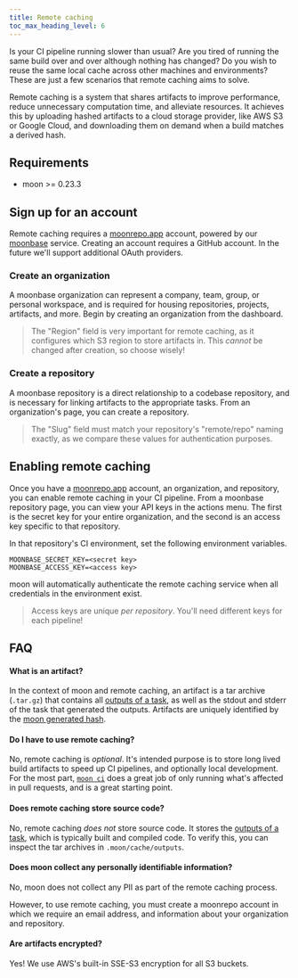 ```yaml
---
title: Remote caching
toc_max_heading_level: 6
---
```



<VersionLabel header version="0.19" />

Is your CI pipeline running slower than usual? Are you tired of running the same build over and over
although nothing has changed? Do you wish to reuse the same local cache across other machines and
environments? These are just a few scenarios that remote caching aims to solve.

Remote caching is a system that shares artifacts to improve performance, reduce unnecessary
computation time, and alleviate resources. It achieves this by uploading hashed artifacts to a cloud
storage provider, like AWS S3 or Google Cloud, and downloading them on demand when a build matches a
derived hash.

## Requirements

- moon >= 0.23.3

## Sign up for an account

Remote caching requires a [moonrepo.app](https://moonrepo.app) account, powered by our
[moonbase](/moonbase) service. Creating an account requires a GitHub account. In the future we'll
support additional OAuth providers.

### Create an organization

A moonbase organization can represent a company, team, group, or personal workspace, and is required
for housing repositories, projects, artifacts, and more. Begin by creating an organization from the
dashboard.

> The "Region" field is very important for remote caching, as it configures which S3 region to store
> artifacts in. This _cannot_ be changed after creation, so choose wisely!

### Create a repository

A moonbase repository is a direct relationship to a codebase repository, and is necessary for
linking artifacts to the appropriate tasks. From an organization's page, you can create a
repository.

> The "Slug" field must match your repository's "remote/repo" naming exactly, as we compare these
> values for authentication purposes.

## Enabling remote caching

Once you have a [moonrepo.app](https://moonrepo.app) account, an organization, and repository, you
can enable remote caching in your CI pipeline. From a moonbase repository page, you can view your
API keys in the actions menu. The first is the secret key for your entire organization, and the
second is an access key specific to that repository.

In that repository's CI environment, set the following environment variables.

```
MOONBASE_SECRET_KEY=<secret key>
MOONBASE_ACCESS_KEY=<access key>
```

moon will automatically authenticate the remote caching service when all credentials in the
environment exist.

> Access keys are unique _per repository_. You'll need different keys for each pipeline!

## FAQ

#### What is an artifact?

In the context of moon and remote caching, an artifact is a tar archive (`.tar.gz`) that contains
all [outputs of a task](../config/project#outputs), as well as the stdout and stderr of the task
that generated the outputs. Artifacts are uniquely identified by the
[moon generated hash](../concepts/cache#hashing).

#### Do I have to use remote caching?

No, remote caching is _optional_. It's intended purpose is to store long lived build artifacts to
speed up CI pipelines, and optionally local development. For the most part,
[`moon ci`](../commands/ci) does a great job of only running what's affected in pull requests, and
is a great starting point.

#### Does remote caching store source code?

No, remote caching _does not_ store source code. It stores the
[outputs of a task](../config/project#outputs), which is typically built and compiled code. To
verify this, you can inspect the tar archives in `.moon/cache/outputs`.

#### Does moon collect any personally identifiable information?

No, moon does not collect any PII as part of the remote caching process.

However, to use remote caching, you must create a moonrepo account in which we require an email
address, and information about your organization and repository.

#### Are artifacts encrypted?

Yes! We use AWS's built-in SSE-S3 encryption for all S3 buckets.
